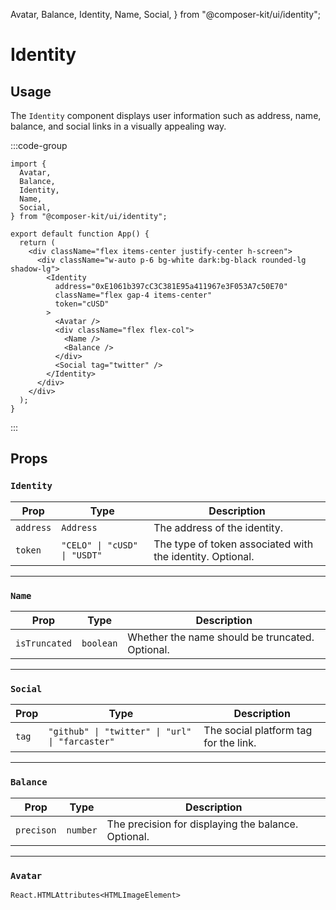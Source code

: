   Avatar,
  Balance,
  Identity,
  Name,
  Social,
} from "@composer-kit/ui/identity";

# Identity

## Usage

The `Identity` component displays user information such as address, name, balance, and social links in a visually appealing way.

:::code-group

<div data-title="Preview">
  <div className="flex items-center justify-center">
    <div className="w-auto p-6 bg-white dark:bg-black rounded-lg shadow-lg min-w-[200px]">
      <Identity
        address="0xE1061b397cC3C381E95a411967e3F053A7c50E70"
        className="flex gap-4 items-center"
        token="cUSD"
      >
        <Avatar />
        <div className="flex flex-col">
          <Name />
          <Balance />
        </div>
        <Social tag="twitter" />
      </Identity>
    </div>
  </div>
</div>

```tsx [app.tsx]
import {
  Avatar,
  Balance,
  Identity,
  Name,
  Social,
} from "@composer-kit/ui/identity";

export default function App() {
  return (
    <div className="flex items-center justify-center h-screen">
      <div className="w-auto p-6 bg-white dark:bg-black rounded-lg shadow-lg">
        <Identity
          address="0xE1061b397cC3C381E95a411967e3F053A7c50E70"
          className="flex gap-4 items-center"
          token="cUSD"
        >
          <Avatar />
          <div className="flex flex-col">
            <Name />
            <Balance />
          </div>
          <Social tag="twitter" />
        </Identity>
      </div>
    </div>
  );
}
```

:::

## Props

### `Identity`

| Prop      | Type                         | Description                                               |
| --------- | ---------------------------- | --------------------------------------------------------- |
| `address` | `Address`                    | The address of the identity.                              |
| `token`   | `"CELO" \| "cUSD" \| "USDT"` | The type of token associated with the identity. Optional. |

---

### `Name`

| Prop          | Type      | Description                                     |
| ------------- | --------- | ----------------------------------------------- |
| `isTruncated` | `boolean` | Whether the name should be truncated. Optional. |

---

### `Social`

| Prop  | Type                                            | Description                           |
| ----- | ----------------------------------------------- | ------------------------------------- |
| `tag` | `"github" \| "twitter" \| "url" \| "farcaster"` | The social platform tag for the link. |

---

### `Balance`

| Prop       | Type     | Description                                         |
| ---------- | -------- | --------------------------------------------------- |
| `precison` | `number` | The precision for displaying the balance. Optional. |

---

### `Avatar`

`React.HTMLAttributes<HTMLImageElement>`

